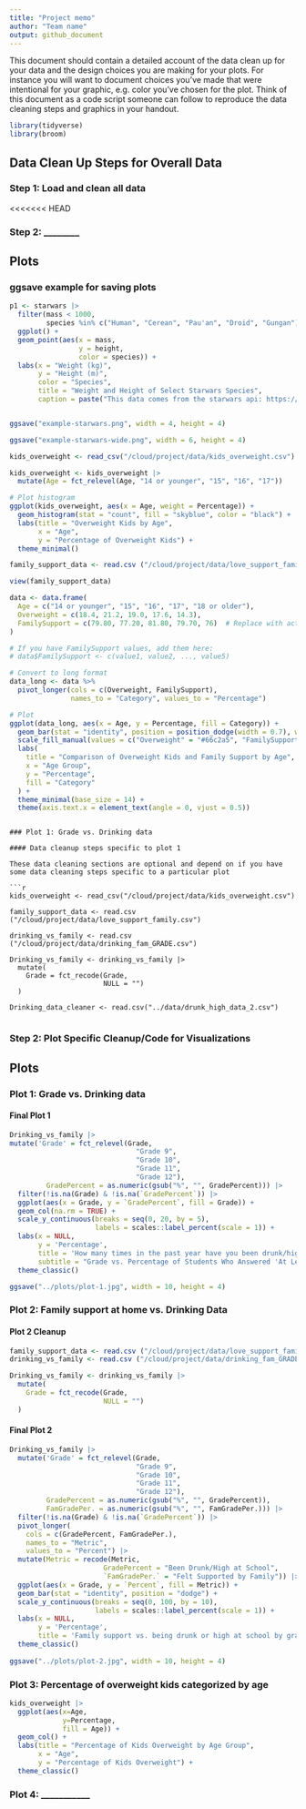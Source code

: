 ```yaml
---
title: "Project memo"
author: "Team name"
output: github_document
---
```


This document should contain a detailed account of the data clean up for your data and the design choices you are making for your plots. For instance you will want to document choices you've made that were intentional for your graphic, e.g. color you've chosen for the plot. Think of this document as a code script someone can follow to reproduce the data cleaning steps and graphics in your handout.

```r
library(tidyverse)
library(broom)

```

## Data Clean Up Steps for Overall Data

### Step 1: Load and clean all data

<<<<<<< HEAD

### Step 2: ________

## Plots

### ggsave example for saving plots

```r
p1 <- starwars |>
  filter(mass < 1000, 
         species %in% c("Human", "Cerean", "Pau'an", "Droid", "Gungan")) |>
  ggplot() +
  geom_point(aes(x = mass, 
                 y = height, 
                 color = species)) +
  labs(x = "Weight (kg)", 
       y = "Height (m)",
       color = "Species",
       title = "Weight and Height of Select Starwars Species",
       caption = paste("This data comes from the starwars api: https://swapi.py43.com"))


ggsave("example-starwars.png", width = 4, height = 4)

ggsave("example-starwars-wide.png", width = 6, height = 4)
```

```r

kids_overweight <- read_csv("/cloud/project/data/kids_overweight.csv")
```




```r
kids_overweight <- kids_overweight |>
  mutate(Age = fct_relevel(Age, "14 or younger", "15", "16", "17"))

# Plot histogram
ggplot(kids_overweight, aes(x = Age, weight = Percentage)) +
  geom_histogram(stat = "count", fill = "skyblue", color = "black") +
  labs(title = "Overweight Kids by Age",
       x = "Age",
       y = "Percentage of Overweight Kids") +
  theme_minimal()
```

```r
family_support_data <- read.csv ("/cloud/project/data/love_support_family.csv")
```


```r
view(family_support_data)
```




```r
data <- data.frame(
  Age = c("14 or younger", "15", "16", "17", "18 or older"),
  Overweight = c(18.4, 21.2, 19.0, 17.6, 14.3),
  FamilySupport = c(79.80, 77.20, 81.80, 79.70, 76)  # Replace with actual values if available
)

# If you have FamilySupport values, add them here:
# data$FamilySupport <- c(value1, value2, ..., value5)

# Convert to long format
data_long <- data %>%
  pivot_longer(cols = c(Overweight, FamilySupport), 
               names_to = "Category", values_to = "Percentage")

# Plot
ggplot(data_long, aes(x = Age, y = Percentage, fill = Category)) +
  geom_bar(stat = "identity", position = position_dodge(width = 0.7), width = 0.6) +
  scale_fill_manual(values = c("Overweight" = "#66c2a5", "FamilySupport" = "#fc8d62")) +
  labs(
    title = "Comparison of Overweight Kids and Family Support by Age",
    x = "Age Group",
    y = "Percentage",
    fill = "Category"
  ) +
  theme_minimal(base_size = 14) +
  theme(axis.text.x = element_text(angle = 0, vjust = 0.5))
```



```

### Plot 1: Grade vs. Drinking data

#### Data cleanup steps specific to plot 1

These data cleaning sections are optional and depend on if you have some data cleaning steps specific to a particular plot

```r

kids_overweight <- read_csv("/cloud/project/data/kids_overweight.csv")

family_support_data <- read.csv ("/cloud/project/data/love_support_family.csv")

drinking_vs_family <- read.csv ("/cloud/project/data/drinking_fam_GRADE.csv")

Drinking_vs_family <- drinking_vs_family |>
  mutate(
    Grade = fct_recode(Grade, 
                       NULL = "")
  )

Drinking_data_cleaner <- read.csv("../data/drunk_high_data_2.csv")


```

### Step 2: Plot Specific Cleanup/Code for Visualizations

## Plots

### Plot 1: Grade vs. Drinking data

#### Final Plot 1

```r
Drinking_vs_family |>
mutate('Grade' = fct_relevel(Grade,
                               "Grade 9", 
                               "Grade 10", 
                               "Grade 11", 
                               "Grade 12"), 
         GradePercent = as.numeric(gsub("%", "", GradePercent))) |>
  filter(!is.na(Grade) & !is.na(`GradePercent`)) |>
  ggplot(aes(x = Grade, y = `GradePercent`, fill = Grade)) +
  geom_col(na.rm = TRUE) +
  scale_y_continuous(breaks = seq(0, 20, by = 5),
                     labels = scales::label_percent(scale = 1)) + 
  labs(x = NULL, 
       y = 'Percentage', 
       title = 'How many times in the past year have you been drunk/high at school?', 
       subtitle = "Grade vs. Percentage of Students Who Answered 'At Least One Time'")+
  theme_classic()

ggsave("../plots/plot-1.jpg", width = 10, height = 4)
```


### Plot 2: Family support at home vs. Drinking Data

#### Plot 2 Cleanup

```r

family_support_data <- read.csv ("/cloud/project/data/love_support_family.csv")
drinking_vs_family <- read.csv ("/cloud/project/data/drinking_fam_GRADE.csv")

Drinking_vs_family <- drinking_vs_family |>
  mutate(
    Grade = fct_recode(Grade, 
                       NULL = "")
  )
```


#### Final Plot 2

```r
Drinking_vs_family |>
  mutate('Grade' = fct_relevel(Grade,
                               "Grade 9", 
                               "Grade 10", 
                               "Grade 11", 
                               "Grade 12"), 
         GradePercent = as.numeric(gsub("%", "", GradePercent)),
         FamGradePer. = as.numeric(gsub("%", "", FamGradePer.))) |>
  filter(!is.na(Grade) & !is.na(`GradePercent`)) |>
  pivot_longer(
    cols = c(GradePercent, FamGradePer.),
    names_to = "Metric",
    values_to = "Percent") |>
  mutate(Metric = recode(Metric,
                       GradePercent = "Been Drunk/High at School",
                       `FamGradePer.` = "Felt Supported by Family")) |>
  ggplot(aes(x = Grade, y = `Percent`, fill = Metric)) +
  geom_bar(stat = "identity", position = "dodge") +
  scale_y_continuous(breaks = seq(0, 100, by = 10),
                     labels = scales::label_percent(scale = 1)) +
  labs(x = NULL, 
       y = 'Percentage', 
       title = 'Family support vs. being drunk or high at school by grade') +
  theme_classic()
  
ggsave("../plots/plot-2.jpg", width = 10, height = 4)
```

### Plot 3: Percentage of overweight kids categorized by age

```r
kids_overweight |>
  ggplot(aes(x=Age, 
             y=Percentage, 
             fill = Age)) +
  geom_col() + 
  labs(title = "Percentage of Kids Overweight by Age Group", 
       x = "Age", 
       y = "Percentage of Kids Overweight") +
  theme_classic()

```

### Plot 4: ___________ 


